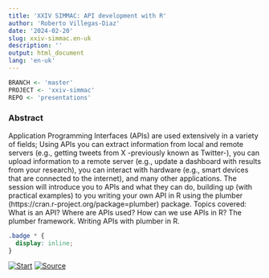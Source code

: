 ```yaml
---
title: 'XXIV SIMMAC: API development with R'
author: 'Roberto Villegas-Diaz'
date: '2024-02-20'
slug: xxiv-simmac.en-uk
description: ''
output: html_document
lang: 'en-uk'
---
```


```r
BRANCH <- 'master'
PROJECT <- 'xxiv-simmac'
REPO <- 'presentations'
```

### Abstract

Application Programming Interfaces (APIs) are used extensively in a variety of fields; Using APIs you can extract information from local and remote servers (e.g., getting tweets from X -previously known as Twitter-), you can upload information to a remote server (e.g., update a dashboard with results from your research), you can interact with hardware (e.g., smart devices that are connected to the internet), and many other applications. The session will introduce you to APIs and what they can do, building up (with practical examples) to you writing your own API in R using the plumber (https://cran.r-project.org/package=plumber) package. Topics covered: What is an API? Where are APIs used? How can we use APIs in R? The plumber framework. Writing APIs with plumber in R.

```css
.badge * {
  display: inline;
}
```

<!-- badges: start -->
[![Start](https://img.shields.io/badge/Start-red.svg?style=for-the-badge&logo=peertube&logoColor=white)](/`r REPO`/`r PROJECT`){.badge} 
[![Source](https://img.shields.io/badge/Source-black.svg?style=for-the-badge&logo=github)](https://github.com/villegar/`r REPO`/tree/`r BRANCH`/`r PROJECT`){.badge}
<!-- badges: end -->
